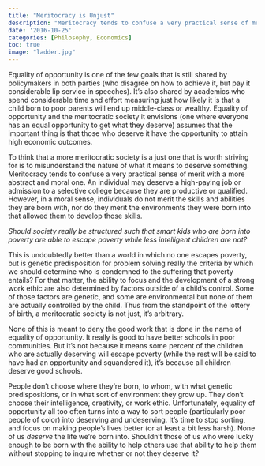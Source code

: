 ```yaml
---
title: "Meritocracy is Unjust"
description: "Meritocracy tends to confuse a very practical sense of merit with a more abstract and moral one. An individual may deserve a high-paying job or admission to a selective college because they are productive or qualified. However, in a moral sense, individuals do not merit the skills and abilities they are born with, nor do they merit the environments they were born into that allowed them to develop those skills."
date: '2016-10-25'
categories: [Philosophy, Economics]
toc: true
image: "ladder.jpg"
---
```


Equality of opportunity is one of the few goals that is still shared by policymakers in both parties (who disagree on how to achieve it, but pay it considerable lip service in speeches). It’s also shared by academics who spend considerable time and effort measuring just how likely it is that a child born to poor parents will end up middle-class or wealthy. Equality of opportunity and the meritocratic society it envisions (one where everyone has an equal opportunity to get what they deserve) assumes that the important thing is that those who deserve it have the opportunity to attain high economic outcomes.

To think that a more meritocratic society is a just one that is worth striving for is to misunderstand the nature of what it means to deserve something. Meritocracy tends to confuse a very practical sense of merit with a more abstract and moral one. An individual may deserve a high-paying job or admission to a selective college because they are productive or qualified. However, in a moral sense, individuals do not merit the skills and abilities they are born with, nor do they merit the environments they were born into that allowed them to develop those skills.

*Should society really be structured such that smart kids who are born into poverty are able to escape poverty while less intelligent children are not?*

This is undoubtedly better than a world in which no one escapes poverty, but is genetic predisposition for problem solving really the criteria by which we should determine who is condemned to the suffering that poverty entails? For that matter, the ability to focus and the development of a strong work ethic are also determined by factors outside of a child’s control. Some of those factors are genetic, and some are environmental but none of them are actually controlled by the child. Thus from the standpoint of the lottery of birth, a meritocratic society is not just, it’s arbitrary.

None of this is meant to deny the good work that is done in the name of equality of opportunity. It really is good to have better schools in poor communities. But it’s not because it means some percent of the children who are actually deserving will escape poverty (while the rest will be said to have had an opportunity and squandered it), it’s because all children deserve good schools.

People don’t choose where they’re born, to whom, with what genetic predispositions, or in what sort of environment they grow up. They don’t choose their intelligence, creativity, or work ethic. Unfortunately, equality of opportunity all too often turns into a way to sort people (particularly poor people of color) into deserving and undeserving. It’s time to stop sorting, and focus on making people’s lives better (or at least a bit less harsh). None of us _deserve_ the life we’re born into. Shouldn’t those of us who were lucky enough to be born with the ability to help others use that ability to help them without stopping to inquire whether or not they deserve it?
